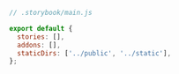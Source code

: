 ```js
// .storybook/main.js

export default {
  stories: [],
  addons: [],
  staticDirs: ['../public', '../static'],
};
```
